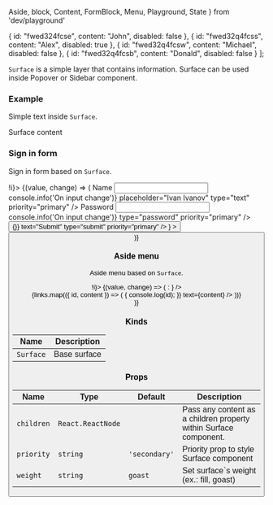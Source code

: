   Aside,
  block,
  Content,
  FormBlock,
  Menu,
  Playground,
  State
} from 'dev/playground'

  {
    id: "fwed324fcse",
    content: "John",
    disabled: false
  },
  {
    id: "fwed32q4fcss",
    content: "Alex",
    disabled: true
  },
  {
    id: "fwed32q4fcsw",
    content: "Michael",
    disabled: false
  },
  {
    id: "fwed32q4fcsb",
    content: "Donald",
    disabled: false
  }
];

`Surface` is a simple layer that contains information. Surface can be used inside Popover or Sidebar component.

### Example

Simple text inside `Surface`.

<Playground>
  <Surface priority="primary" weight="fill">
    <Content>
      <Text type="XS">Surface content</Text>
    </Content>
  </Surface>
</Playground>

### Sign in form

Sign in form based on `Surface`.

<Playground>
  <State initial={false} change={(i) => !i}>
    {(value, change) => (
      <block.L style={{ width: '300px', padding: '350px 0' }}>
        <Popover
          isOpen={false}
          content={
            <Surface priority="primary" weight="goast">
              <FormBlock>
                <Label priority="primary">Name</Label>
                <Input
                  name="name"
                  onChange={() => console.info('On input change')}
                  placeholder="Ivan Ivanov"
                  type="text"
                  priority="primary"
                />
                <Label priority="primary">Password</Label>
                <Input
                  name="password"
                  onChange={() => console.info('On input change')}
                  type="password"
                  priority="primary"
                />
                <Button
                  style={{ marginTop: '20px' }}
                  onClick={() => {}}
                  text="Submit"
                  type="submit"
                  priority="primary"
                />
              </FormBlock>
            </Surface>
          }
        >
          <Button onClick={change} text="Sign in" priority="primary" />
        </Popover>
      </block.L>
    )}
  </State>
</Playground>

### Aside menu

Aside menu based on `Surface`.

<Playground>
  <State initial={false} change={(i) => !i}>
    {(value, change) => (
      <block style={{ position: 'relative', width: '400px', padding: '0 0 350px 0' }}>
        <ButtonIcon
          onClick={change}
          priority="default"
          weight="transparent"
          style={{
            position: 'absolute',
            left: value ? '250px' : '60px',
            zIndex: 2,
            transition: '1s',
          }}
          icon={value ? <IconClose /> : <Threebars />}
        />
        <Aside style={{ width: value ? '250px' : '40px', paddingLeft: value ? '10px' : '60px' }}>
          <Surface priority="primary" weight="goast">
            <ListContainer
              style={{ paddingLeft: '30px', paddingTop: '70px' }}
              priority="primary"
              as="ul"
            >
              {links.map(({ id, content }) => (
                <ListItem
                  key={id}
                  as="a"
                  href={`#${id}`}
                  onClick={() => {
                    console.log(id);
                  }}
                  text={content}
                />
              ))}
            </ListContainer>
          </Surface>
        </Aside>
      </block>
    )}
  </State>
</Playground>

### Kinds

| Name      | Description  |
| --------- | ------------ |
| `Surface` | Base surface |

### Props

| Name       | Type              | Default       | Description                                                       |
| ---------- | ----------------- | ------------- | ----------------------------------------------------------------- |
| `children` | `React.ReactNode` |               | Pass any content as a children property within Surface component. |
| `priority` | `string`          | `'secondary'` | Priority prop to style Surface component                          |
| `weight`   | `string`          | `goast`       | Set surface`s weight (ex.: fill, goast)                           |

